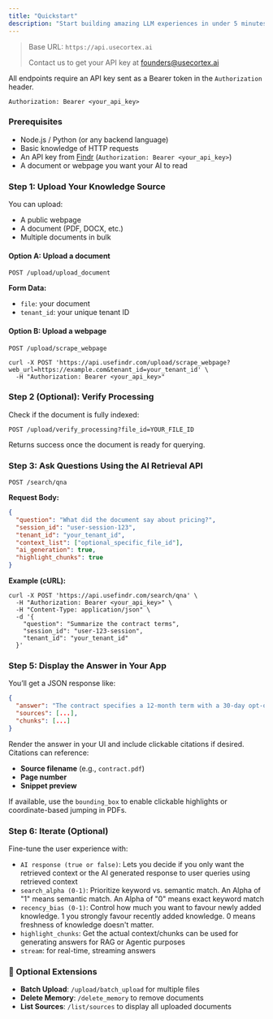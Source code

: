 ```yaml
---
title: "Quickstart"
description: "Start building amazing LLM experiences in under 5 minutes"
---
```


> Base URL: `https://api.usecortex.ai`
>
> Contact us to get your API key at [founders@usecortex.ai](mailto:founders@usecortex.ai)

All endpoints require an API key sent as a Bearer token in the `Authorization` header.

```mdx
Authorization: Bearer <your_api_key>
```

### Prerequisites

- Node.js / Python (or any backend language)
- Basic knowledge of HTTP requests
- An API key from [Findr](https://usefindr.com/) (`Authorization: Bearer <your_api_key>`)
- A document or webpage you want your AI to read

### **Step 1: Upload Your Knowledge Source**

You can upload:

- A public webpage
- A document (PDF, DOCX, etc.)
- Multiple documents in bulk

#### Option A: Upload a document

```mdx
POST /upload/upload_document
```

**Form Data:**

- `file`: your document
- `tenant_id`: your unique tenant ID

#### Option B: Upload a webpage

```mdx
POST /upload/scrape_webpage
```

```mdx
curl -X POST 'https://api.usefindr.com/upload/scrape_webpage?web_url=https://example.com&tenant_id=your_tenant_id' \
  -H "Authorization: Bearer <your_api_key>"
```

### **Step 2 (Optional): Verify Processing**

Check if the document is fully indexed:

```mdx
POST /upload/verify_processing?file_id=YOUR_FILE_ID
```

Returns success once the document is ready for querying.

### **Step 3: Ask Questions Using the AI Retrieval API**

```mdx
POST /search/qna
```

**Request Body:**

```json
{
  "question": "What did the document say about pricing?",
  "session_id": "user-session-123",
  "tenant_id": "your_tenant_id",
  "context_list": ["optional_specific_file_id"],
  "ai_generation": true,
  "highlight_chunks": true
}
```

**Example (cURL):**

```mdx
curl -X POST 'https://api.usefindr.com/search/qna' \
  -H "Authorization: Bearer <your_api_key>" \
  -H "Content-Type: application/json" \
  -d '{
    "question": "Summarize the contract terms",
    "session_id": "user-123-session",
    "tenant_id": "your_tenant_id"
  }'
```

### **Step 5: Display the Answer in Your App**

You’ll get a JSON response like:

```json
{
  "answer": "The contract specifies a 12-month term with a 30-day opt-out period...",
  "sources": [...],
  "chunks": [...]
}
```

Render the answer in your UI and include clickable citations if desired. Citations can reference:

- **Source filename** (e.g., `contract.pdf`)
- **Page number**
- **Snippet preview**

If available, use the `bounding_box` to enable clickable highlights or coordinate-based jumping in PDFs.

### **Step 6: Iterate (Optional)**

Fine-tune the user experience with:

- `AI response (true or false)`: Lets you decide if you only want the retrieved context or the AI generated response to user queries using retrieved context
- `search_alpha (0-1)`: Prioritize keyword vs. semantic match. An Alpha of "1" means semantic match. An Alpha of "0" means exact keyword match
- `recency_bias (0-1)`: Control how much you want to favour newly added knowledge. 1 you strongly favour recently added knowledge. 0 means freshness of knowledge doesn't matter.
- `highlight_chunks`: Get the actual context/chunks can be used for generating answers for RAG or Agentic purposes
- `stream`: for real-time, streaming answers

### 🧩 Optional Extensions

- **Batch Upload**: `/upload/batch_upload` for multiple files
- **Delete Memory**: `/delete_memory` to remove documents
- **List Sources**: `/list/sources` to display all uploaded documents